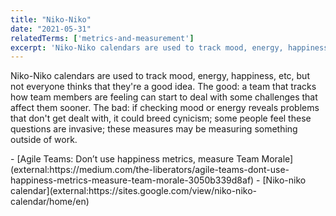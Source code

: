 ```yaml
---
title: "Niko-Niko"
date: "2021-05-31"
relatedTerms: ['metrics-and-measurement']
excerpt: 'Niko-Niko calendars are used to track mood, energy, happiness, etc, but not everyone'
---
```


Niko-Niko calendars are used to track mood, energy, happiness, etc, but not everyone thinks that they're a good idea. The good: a team that tracks how team members are feeling can start to deal with some challenges that affect them sooner. The bad: if checking mood or energy reveals problems that don't get dealt with, it could breed cynicism; some people feel these questions are invasive; these measures may be measuring something outside of work.

<HighlightBox heading="Resource Links" variant="resourceLinks">
- [Agile Teams: Don’t use happiness metrics, measure Team Morale](external:https://medium.com/the-liberators/agile-teams-dont-use-happiness-metrics-measure-team-morale-3050b339d8af)
- [Niko-niko calendar](external:https://sites.google.com/view/niko-niko-calendar/home/en)
</HighlightBox>

